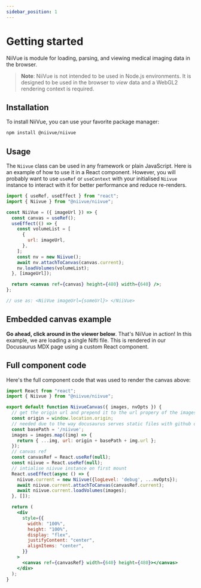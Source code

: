 ```yaml
---
sidebar_position: 1
---
```



# Getting started

NiiVue is module for loading, parsing, and viewing medical imaging data in the browser.

> **Note**: NiiVue is not intended to be used in Node.js environments. It is designed to be used in the browser to _view_ data and a WebGL2 rendering context is required. 

## Installation

To install NiiVue, you can use your favorite package manager:

```bash
npm install @niivue/niivue
```

## Usage

The `Niivue` class can be used in any framework or plain JavaScript. Here is an example of how to use it in a React component. However, you will probably want to use `useRef` or `useContext` with your initialised `Niivue` instance to interact with it for better performance and reduce re-renders.

```jsx
import { useRef, useEffect } from "react";
import { Niivue } from "@niivue/niivue";

const NiiVue = ({ imageUrl }) => {
  const canvas = useRef();
  useEffect(() => {
    const volumeList = [
      {
        url: imageUrl,
      },
    ];
    const nv = new Niivue();
    await nv.attachToCanvas(canvas.current);
    nv.loadVolumes(volumeList);
  }, [imageUrl]);

  return <canvas ref={canvas} height={480} width={640} />;
};

// use as: <NiiVue imageUrl={someUrl}> </NiiVue>
```
## Embedded canvas example

**Go ahead, click around in the viewer below**. That's NiiVue in action! In this example, we are loading a single Nifti file. This is rendered in our Docusaurus MDX page using a custom React component.

<NiivueBrowserWrapper>
  <BasicNiivueCanvas
  images={[
    { url: "https://niivue.github.io/niivue-demo-images/mni152.nii.gz" }
  ]}
  />
</NiivueBrowserWrapper>


## Full component code

Here's the full component code that was used to render the canvas above:

```jsx
import React from "react";
import { Niivue } from "@niivue/niivue";

export default function NiivueCanvas({ images, nvOpts }) {
  // get the origin url and prepend it to the url propery of the images
  const origin = window.location.origin;
  // needed due to the way docusaurus serves static files with github orgs pages
  const basePath = '/niivue'; 
  images = images.map((img) => {
    return { ...img, url: origin + basePath + img.url };
  });
  // canvas ref
  const canvasRef = React.useRef(null);
  const niivue = React.useRef(null);
  // intialise niivue instance on first mount
  React.useEffect(async () => {
    niivue.current = new Niivue({logLevel: 'debug', ...nvOpts});
    await niivue.current.attachToCanvas(canvasRef.current);
    await niivue.current.loadVolumes(images);
  }, []);

  return (
    <div
      style={{
        width: "100%",
        height: "100%",
        display: "flex",
        justifyContent: "center",
        alignItems: "center",
      }}
    >
      <canvas ref={canvasRef} width={640} height={480}></canvas>
    </div>
  );
}
```
